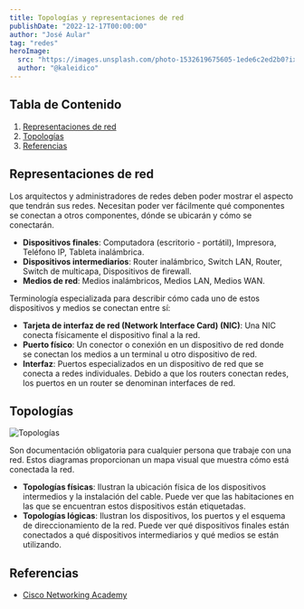 ---
title: Topologías y representaciones de red
publishDate: "2022-12-17T00:00:00"
author: "José Aular"
tag: "redes"
heroImage:
  src: "https://images.unsplash.com/photo-1532619675605-1ede6c2ed2b0?ixlib=rb-4.0.3&ixid=MnwxMjA3fDB8MHxwaG90by1wYWdlfHx8fGVufDB8fHx8&auto=format&fit=crop&w=870&q=80"
  author: "@kaleidico"
---

## Tabla de Contenido

1.  [Representaciones de red](/blog/topologias-representaciones-red#representaciones-de-red)
2.  [Topologías](/blog/topologias-representaciones-red#topologías)
3.  [Referencias](/blog/topologias-representaciones-red#referencias)

## Representaciones de red

Los arquitectos y administradores de redes deben poder mostrar el aspecto que tendrán sus redes. Necesitan poder ver fácilmente qué componentes se conectan a otros componentes, dónde se ubicarán y cómo se conectarán.

- **Dispositivos finales**: Computadora (escritorio - portátil), Impresora, Teléfono IP, Tableta inalámbrica.
- **Dispositivos intermediarios**: Router inalámbrico, Switch LAN, Router, Switch de multicapa, Dispositivos de firewall.
- **Medios de red**: Medios inalámbricos, Medios LAN, Medios WAN.

Terminología especializada para describir cómo cada uno de estos dispositivos y medios se conectan entre sí:

- **Tarjeta de interfaz de red (Network Interface Card) (NIC)**: Una NIC conecta físicamente el dispositivo final a la red.
- **Puerto físico**: Un conector o conexión en un dispositivo de red donde se conectan los medios a un terminal u otro dispositivo de red.
- **Interfaz**: Puertos especializados en un dispositivo de red que se conecta a redes individuales. Debido a que los routers conectan redes, los puertos en un router se denominan interfaces de red.

## Topologías

![Topologías](https://cdn.pixabay.com/photo/2016/11/24/20/30/architecture-1857175_960_720.jpg "StartupStockPhotos")

Son documentación obligatoria para cualquier persona que trabaje con una red. Estos diagramas proporcionan un mapa visual que muestra cómo está conectada la red.

- **Topologías físicas**: Ilustran la ubicación física de los dispositivos intermedios y la instalación del cable. Puede ver que las habitaciones en las que se encuentran estos dispositivos están etiquetadas.
- **Topologías lógicas**: Ilustran los dispositivos, los puertos y el esquema de direccionamiento de la red. Puede ver qué dispositivos finales están conectados a qué dispositivos intermediarios y qué medios se están utilizando.

## Referencias

- [Cisco Networking Academy](https://www.netacad.com/)
